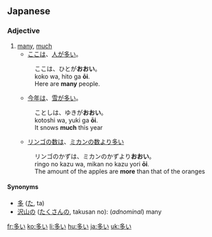 ==Japanese==    
{{ja-kanjitab|多}}
===Adjective===
{{ja-adj|k|decl=i|hira=おおい|rom=ōi}}

# [[many]], [[much]]
#*[[ここ]][[は]]、[[人]][[が]][[多い]]。
#:ここは、ひとが'''おおい'''。
#:koko wa, hito ga '''ōi'''.
#:Here are '''many''' people.
#*[[今年]][[は]]、[[雪]][[が]][[多い]]。
#:ことしは、ゆきが'''おおい'''。
#:kotoshi wa, yuki ga '''ōi'''.
#:It snows '''much''' this year
#*[[リンゴ]][[の]][[数]][[は]]、[[ミカン]][[の]][[数]][[より]][[多い]]
#:リンゴのかずは、ミカンのかずより'''おおい'''。
#:ringo no kazu wa, mikan no kazu yori '''ōi'''.
#:The amount of the apples are '''more''' than that of the oranges

{{ja-i|多|おお|ō}}

====Synonyms====
*[[多]] ([[た]], ta)
*[[沢山]]の ([[たくさん]]の, takusan no): (''adnominal'') many

[[fr:多い]]
[[ko:多い]]
[[li:多い]]
[[hu:多い]]
[[ja:多い]]
[[uk:多い]]